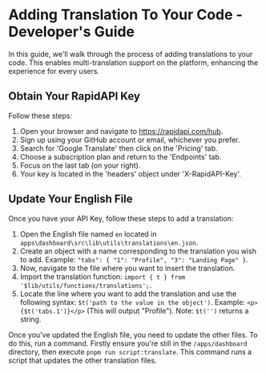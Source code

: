 # Adding Translation To Your Code - Developer's Guide

In this guide, we'll walk through the process of adding translations to your code. This enables multi-translation support on the platform, enhancing the experience for every users.

## Obtain Your RapidAPI Key

Follow these steps:

1. Open your browser and navigate to https://rapidapi.com/hub.
2. Sign up using your GitHub account or email, whichever you prefer.
3. Search for 'Google Translate' then click on the 'Pricing' tab.
4. Choose a subscription plan and return to the 'Endpoints' tab.
5. Focus on the last tab (on your right).
6. Your key is located in the 'headers' object under 'X-RapidAPI-Key'.

## Update Your English File

Once you have your API Key, follow these steps to add a translation:

1. Open the English file named `en` located in `apps\dashboard\src\lib\utils\translations\en.json`.
2. Create an object with a name corresponding to the translation you wish to add.
   Example: `"tabs": { "1": "Profile", "3": "Landing Page" }`.
3. Now, navigate to the file where you want to insert the translation.
4. Import the translation function: `import { t } from '$lib/utils/functions/translations';`.
5. Locate the line where you want to add the translation and use the following syntax: `$t('path to the value in the object')`.
   Example: `<p>{$t('tabs.1')}</p>` (This will output "Profile").
   Note: `$t('')` returns a string.

Once you've updated the English file, you need to update the other files. To do this, run a command. Firstly ensure you're still in the `/apps/dashboard` directory, then execute `pnpm run script:translate`. This command runs a script that updates the other translation files.
